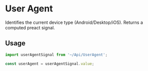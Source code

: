 # User Agent

Identifies the current device type (Android/Desktop/iOS). Returns a computed preact signal.

## Usage

```js
import userAgentSignal from '~/Api/UserAgent';

const userAgent = userAgentSignal.value;
```

